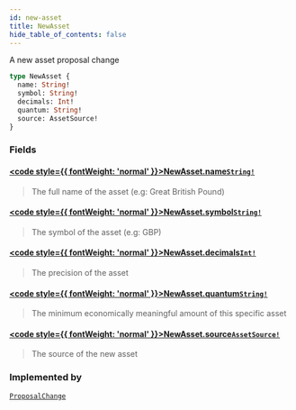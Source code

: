 ```yaml
---
id: new-asset
title: NewAsset
hide_table_of_contents: false
---
```








A new asset proposal change

```graphql
type NewAsset {
  name: String!
  symbol: String!
  decimals: Int!
  quantum: String!
  source: AssetSource!
}
```


### Fields

#### [<code style={{ fontWeight: 'normal' }}>NewAsset.<b>name</b></code>](#)<Bullet />[`String!`](/docs/testnet/graphql/scalars/string) <Badge class="secondary" text="non-null"/> <Badge class="secondary" text="scalar"/>
> The full name of the asset (e.g: Great British Pound)
> 

#### [<code style={{ fontWeight: 'normal' }}>NewAsset.<b>symbol</b></code>](#)<Bullet />[`String!`](/docs/testnet/graphql/scalars/string) <Badge class="secondary" text="non-null"/> <Badge class="secondary" text="scalar"/>
> The symbol of the asset (e.g: GBP)
> 

#### [<code style={{ fontWeight: 'normal' }}>NewAsset.<b>decimals</b></code>](#)<Bullet />[`Int!`](/docs/testnet/graphql/scalars/int) <Badge class="secondary" text="non-null"/> <Badge class="secondary" text="scalar"/>
> The precision of the asset
> 

#### [<code style={{ fontWeight: 'normal' }}>NewAsset.<b>quantum</b></code>](#)<Bullet />[`String!`](/docs/testnet/graphql/scalars/string) <Badge class="secondary" text="non-null"/> <Badge class="secondary" text="scalar"/>
> The minimum economically meaningful amount of this specific asset
> 

#### [<code style={{ fontWeight: 'normal' }}>NewAsset.<b>source</b></code>](#)<Bullet />[`AssetSource!`](/docs/testnet/graphql/unions/asset-source) <Badge class="secondary" text="non-null"/> <Badge class="secondary" text="union"/>
> The source of the new asset
> 



### Implemented by

[`ProposalChange`](/docs/testnet/graphql/unions/proposal-change)  <Badge class="secondary" text="union"/>



